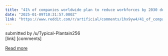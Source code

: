 ```yaml
---
title: "41% of companies worldwide plan to reduce workforces by 2030 due to AI"
date: "2025-01-09T10:31:57.000Z"
link: "https://www.reddit.com/r/artificial/comments/1hx9yw4/41_of_companies_worldwide_plan_to_reduce/"
---
```


submitted by    /u/Typical-Plantain256  
 [link]   [comments]

[Read more](https://www.reddit.com/r/artificial/comments/1hx9yw4/41_of_companies_worldwide_plan_to_reduce/)
